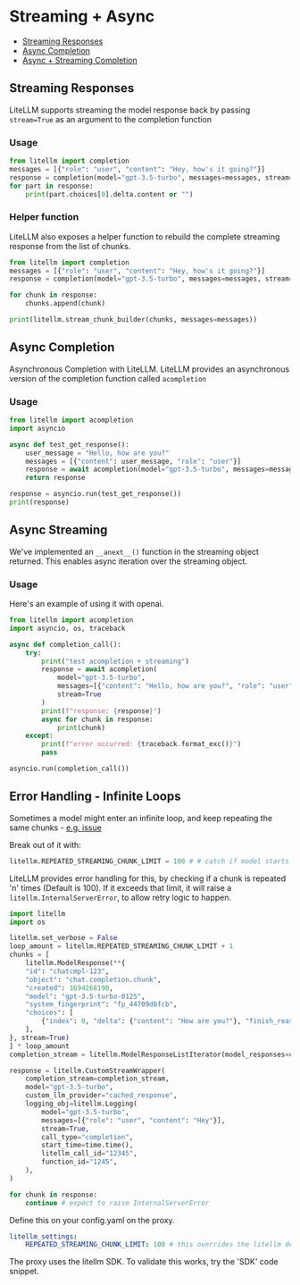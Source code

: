 


# Streaming + Async

- [Streaming Responses](#streaming-responses)
- [Async Completion](#async-completion)
- [Async + Streaming Completion](#async-streaming)

## Streaming Responses
LiteLLM supports streaming the model response back by passing `stream=True` as an argument to the completion function
### Usage
```python
from litellm import completion
messages = [{"role": "user", "content": "Hey, how's it going?"}]
response = completion(model="gpt-3.5-turbo", messages=messages, stream=True)
for part in response:
    print(part.choices[0].delta.content or "")
```

### Helper function

LiteLLM also exposes a helper function to rebuild the complete streaming response from the list of chunks. 

```python
from litellm import completion
messages = [{"role": "user", "content": "Hey, how's it going?"}]
response = completion(model="gpt-3.5-turbo", messages=messages, stream=True)

for chunk in response: 
    chunks.append(chunk)

print(litellm.stream_chunk_builder(chunks, messages=messages))
```

## Async Completion
Asynchronous Completion with LiteLLM. LiteLLM provides an asynchronous version of the completion function called `acompletion`
### Usage
```python
from litellm import acompletion
import asyncio

async def test_get_response():
    user_message = "Hello, how are you?"
    messages = [{"content": user_message, "role": "user"}]
    response = await acompletion(model="gpt-3.5-turbo", messages=messages)
    return response

response = asyncio.run(test_get_response())
print(response)

```

## Async Streaming
We've implemented an `__anext__()` function in the streaming object returned. This enables async iteration over the streaming object. 

### Usage
Here's an example of using it with openai.
```python
from litellm import acompletion
import asyncio, os, traceback

async def completion_call():
    try:
        print("test acompletion + streaming")
        response = await acompletion(
            model="gpt-3.5-turbo", 
            messages=[{"content": "Hello, how are you?", "role": "user"}], 
            stream=True
        )
        print(f"response: {response}")
        async for chunk in response:
            print(chunk)
    except:
        print(f"error occurred: {traceback.format_exc()}")
        pass

asyncio.run(completion_call())
```

## Error Handling - Infinite Loops

Sometimes a model might enter an infinite loop, and keep repeating the same chunks - [e.g. issue](https://github.com/BerriAI/litellm/issues/5158)

Break out of it with: 

```python
litellm.REPEATED_STREAMING_CHUNK_LIMIT = 100 # # catch if model starts looping the same chunk while streaming. Uses high default to prevent false positives.
```

LiteLLM provides error handling for this, by checking if a chunk is repeated 'n' times (Default is 100). If it exceeds that limit, it will raise a `litellm.InternalServerError`, to allow retry logic to happen. 

<Tabs>
<TabItem value="sdk" label="SDK">

```python
import litellm 
import os 

litellm.set_verbose = False
loop_amount = litellm.REPEATED_STREAMING_CHUNK_LIMIT + 1
chunks = [
    litellm.ModelResponse(**{
    "id": "chatcmpl-123",
    "object": "chat.completion.chunk",
    "created": 1694268190,
    "model": "gpt-3.5-turbo-0125",
    "system_fingerprint": "fp_44709d6fcb",
    "choices": [
        {"index": 0, "delta": {"content": "How are you?"}, "finish_reason": "stop"}
    ],
}, stream=True)
] * loop_amount
completion_stream = litellm.ModelResponseListIterator(model_responses=chunks)

response = litellm.CustomStreamWrapper(
    completion_stream=completion_stream,
    model="gpt-3.5-turbo",
    custom_llm_provider="cached_response",
    logging_obj=litellm.Logging(
        model="gpt-3.5-turbo",
        messages=[{"role": "user", "content": "Hey"}],
        stream=True,
        call_type="completion",
        start_time=time.time(),
        litellm_call_id="12345",
        function_id="1245",
    ),
)

for chunk in response:
    continue # expect to raise InternalServerError 
```

</TabItem>
<TabItem value="proxy" label="PROXY">

Define this on your config.yaml on the proxy. 

```yaml
litellm_settings:
    REPEATED_STREAMING_CHUNK_LIMIT: 100 # this overrides the litellm default
```

The proxy uses the litellm SDK. To validate this works, try the 'SDK' code snippet. 

</TabItem>
</Tabs>
